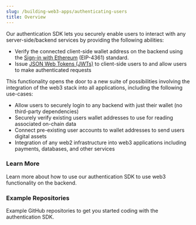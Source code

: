 ```yaml
---
slug: /building-web3-apps/authenticating-users
title: Overview
---
```



Our authentication SDK lets you securely enable users to interact with any server-side/backend services by providing the following abilities:
- Verify the connected client-side wallet address on the backend using the [Sign-in with Ethereum](https://eips.ethereum.org/EIPS/eip-4361) (EIP-4361) standard.
- Issue [JSON Web Tokens (JWTs)](https://jwt.io) to client-side users to and allow users to make authenticated requests

This functionality opens the door to a new suite of possibilities involving the integration of the web3 stack into all applications, including the following use-cases:
- Allow users to securely login to any backend with just their wallet (no third-party dependencies)
- Securely verify existing users wallet addresses to use for reading associated on-chain data
- Connect pre-existing user accounts to wallet addresses to send users digital assets
- Integration of any web2 infrastructure into web3 applications including payments, databases, and other services

### Learn More 

Learn more about how to use our authentication SDK to use web3 functionality on the backend.

<div className="row">

<div className="col col--6" style={{ marginTop: 8 }}>
  <QuickstartCard
    name="Quickstart"
    link="/building-web3-apps/authenticating-users/quickstart"
    description="Learn by example by building a simple web app with wallet authentication."
  />
</div>

<div className="col col--6" style={{ marginTop: 8 }}>
  <QuickstartCard
    name="Server-side User Verification"
    link="/building-web3-apps/authenticating-users/server-side-user-verification"
    description="Learn how to verify the connected wallet on your backend"
    image="/assets/icons/drop.svg"
  />
</div>

</div>

<div className="row" style={{ marginTop: 24 }}>

<div className="col col--6" style={{ marginTop: 8 }}>
  <QuickstartCard 
    name="Wallet Authentication"
    link="/building-web3-apps/authenticating-users/wallet-authentication"
    description="Learn how to authenticate users to a backend and enable authenticated requests without a third-party."
    image="/assets/icons/collection.svg"
  />
</div>


<div className="col col--6" style={{ marginTop: 8 }}>
  <QuickstartCard
    name="Security & Advanced Usage"
    link="/building-web3-apps/authenticating-users/security-and-advanced-usage"
    description="Learn about security and advanced usage of the authentication SDK"
    image="/assets/icons/split.svg"
  />
</div>

</div>

### Example Repositories

Example GitHub repositories to get you started coding with the authentication SDK.

<div className="row" style={{ marginTop: 24 }}>

<div className="col col--6" style={{ marginTop: 8 }}>
  <QuickstartCard 
    name="Basic Authentication"
    link="https://github.com/thirdweb-example/sign-in-with-ethereum"
    description="A basic authentication example showing how to setup a client and server with the authentication SDK."
    image="/assets/icons/nft.svg"
  />
</div>


<div className="col col--6" style={{ marginTop: 8 }}>
  <QuickstartCard
    name="Thirdweb Stripe"
    link="https://github.com/thirdweb-example/sign-in-with-ethereum"
    description="An example of how to setup Stripe subscriptions with the authentication SDK."
    image="/assets/icons/token.svg"
  />
</div>

</div>
